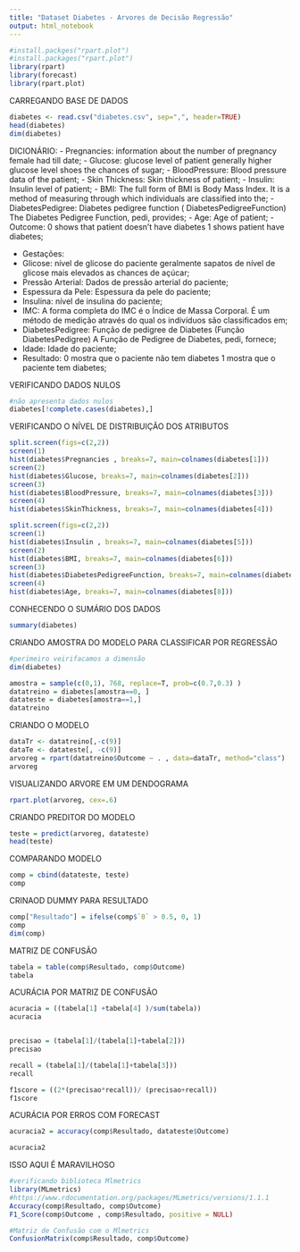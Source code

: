 ```yaml
---
title: "Dataset Diabetes - Arvores de Decisão Regressão"
output: html_notebook
---
```

```r
#install.packges("rpart.plot")
#install.packages("rpart.plot")
library(rpart)
library(forecast)
library(rpart.plot)
```
CARREGANDO BASE DE DADOS
```r
diabetes <- read.csv("diabetes.csv", sep=",", header=TRUE)
head(diabetes)
dim(diabetes)
```
DICIONÁRIO:
 - Pregnancies: information about the number of pregnancy female had till date;
 - Glucose: glucose level of patient generally higher glucose level shoes the chances of sugar;
 - BloodPressure: Blood pressure data of the patient;
 - Skin Thickness: Skin thickness of patient;
 - Insulin: Insulin level of patient;
 - BMI: The full form of BMI is Body Mass Index. It is a method of measuring through which individuals are classified into the;
 - DiabetesPedigree: Diabetes pedigree function ( DiabetesPedigreeFunction) The Diabetes Pedigree Function, pedi, provides;
 - Age: Age of patient;
 - Outcome: 0 shows that patient doesn't have diabetes 1 shows patient have diabetes;
 
 - Gestações: 
  - Glicose: nível de glicose do paciente geralmente sapatos de nível de glicose mais elevados as chances de açúcar;
  - Pressão Arterial: Dados de pressão arterial do paciente;
  - Espessura da Pele: Espessura da pele do paciente;
  - Insulina: nível de insulina do paciente;
  - IMC: A forma completa do IMC é o Índice de Massa Corporal. É um método de medição através do qual os indivíduos são classificados em;
  - DiabetesPedigree: Função de pedigree de Diabetes (Função DiabetesPedigree) A Função de Pedigree de Diabetes, pedi, fornece;
  - Idade: Idade do paciente;
  - Resultado: 0 mostra que o paciente não tem diabetes 1 mostra que o paciente tem diabetes;
 

VERIFICANDO DADOS NULOS
```r
#não apresenta dados nulos
diabetes[!complete.cases(diabetes),]
```
VERIFICANDO O NÍVEL DE DISTRIBUIÇÃO DOS ATRIBUTOS
```r
split.screen(figs=c(2,2))
screen(1)
hist(diabetes$Pregnancies , breaks=7, main=colnames(diabetes[1]))
screen(2)
hist(diabetes$Glucose, breaks=7, main=colnames(diabetes[2]))
screen(3)
hist(diabetes$BloodPressure, breaks=7, main=colnames(diabetes[3]))
screen(4)
hist(diabetes$SkinThickness, breaks=7, main=colnames(diabetes[4]))

```
```r
split.screen(figs=c(2,2))
screen(1)
hist(diabetes$Insulin , breaks=7, main=colnames(diabetes[5]))
screen(2)
hist(diabetes$BMI, breaks=7, main=colnames(diabetes[6]))
screen(3)
hist(diabetes$DiabetesPedigreeFunction, breaks=7, main=colnames(diabetes[7]))
screen(4)
hist(diabetes$Age, breaks=7, main=colnames(diabetes[8]))
```
CONHECENDO O SUMÁRIO DOS DADOS

```r
summary(diabetes)
```
CRIANDO AMOSTRA DO MODELO PARA CLASSIFICAR POR REGRESSÃO
```r
#perimeiro veirifacamos a dimensão
dim(diabetes)
```
```r
amostra = sample(c(0,1), 768, replace=T, prob=c(0.7,0.3) )
datatreino = diabetes[amostra==0, ]
datateste = diabetes[amostra==1,]
datatreino

```
CRIANDO O MODELO
```r
dataTr <- datatreino[,-c(9)]
dataTe <- datateste[, -c(9)]
arvoreg = rpart(datatreino$Outcome ~ . , data=dataTr, method="class")
arvoreg

```
VISUALIZANDO ARVORE EM UM DENDOGRAMA
```r
rpart.plot(arvoreg, cex=.6)
```
CRIANDO PREDITOR DO MODELO
```r
teste = predict(arvoreg, datateste)
head(teste)
```
COMPARANDO MODELO
```r
comp = cbind(datateste, teste)
comp
```
CRINAOD DUMMY PARA RESULTADO
```r
comp["Resultado"] = ifelse(comp$`0` > 0.5, 0, 1)
comp
dim(comp)

```
MATRIZ DE CONFUSÃO
```r

tabela = table(comp$Resultado, comp$Outcome)
tabela
```
ACURÁCIA POR MATRIZ DE CONFUSÃO
```r
acuracia = ((tabela[1] +tabela[4] )/sum(tabela))
acuracia


precisao = (tabela[1]/(tabela[1]+tabela[2]))
precisao

recall = (tabela[1]/(tabela[1]+tabela[3]))
recall

f1score = ((2*(precisao*recall))/ (precisao+recall))
f1score
```
ACURÁCIA POR ERROS COM FORECAST
```r
acuracia2 = accuracy(comp$Resultado, datateste$Outcome) 

acuracia2
```

ISSO AQUI É MARAVILHOSO


```r
#verificando biblioteca Mlmetrics
library(MLmetrics)
#https://www.rdocumentation.org/packages/MLmetrics/versions/1.1.1
Accuracy(comp$Resultado, comp$Outcome)
F1_Score(comp$Outcome , comp$Resultado, positive = NULL)
```
```r
#Matriz de Confusão com o Mlmetrics
ConfusionMatrix(comp$Resultado, comp$Outcome)

```













